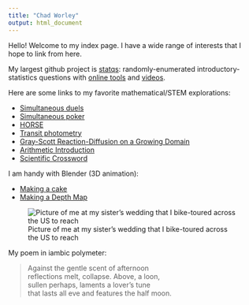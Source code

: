 ```yaml
---
title: "Chad Worley"
output: html_document
---
```


Hello! Welcome to my index page. I have a wide range of interests that I hope to link from here.

My largest github project is [statqs](https://ceworley.github.io/statqs): randomly-enumerated introductory-statistics questions with [online tools](online_tools.html) and [videos](https://vimeo.com/chadworley).

Here are some links to my favorite mathematical/STEM explorations:

* [Simultaneous duels](duel.html){target="blank"}
* [Simultaneous poker](simpok_game.html){target="blank"}
* [HORSE](https://www.youtube.com/watch?v=5BavFoN_sz4){target="blank"}
* [Transit photometry](transit.pdf){target="blank"}
* [Gray-Scott Reaction-Diffusion on a Growing Domain](AlgArt.pdf){target="blank"}
* [Arithmetic Introduction](arith.pdf){target="blank"}
* [Scientific Crossword](xword.png){target="blank"}

I am handy with Blender (3D animation):

* [Making a cake](https://www.youtube.com/watch?v=79BB2pjRsJg){target="blank"}
* [Making a Depth Map](https://www.youtube.com/watch?v=gPwdLOSpMUA){target="blank"}



![Picture of me at my sister's wedding that I bike-toured across the US to reach](pics/me.JPG)


My poem in iambic polymeter:

> Against the gentle scent of afternoon  
> reflections melt, collapse. Above, a loon,  
> sullen perhaps, laments a lover's tune  
> that lasts all eve and features the half moon.

